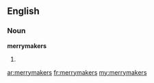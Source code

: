==English==

===Noun===
'''merrymakers'''

# {{plural of|[[merrymaker]]}}

[[ar:merrymakers]]
[[fr:merrymakers]]
[[my:merrymakers]]